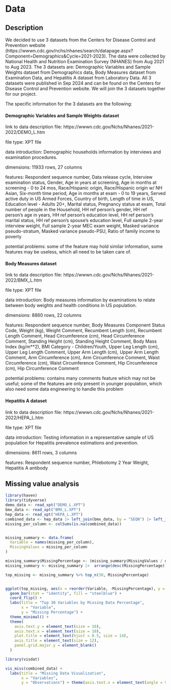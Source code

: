 # Data

## Description
We decided to use 3 datasets from the Centers for Disease Control and Prevention website (https://wwwn.cdc.gov/nchs/nhanes/search/datapage.aspx?Component=Demographics&Cycle=2021-2023). The data were collected by National Health and Nutrition Examination Survey (NHANES) from Aug 2021 to Aug 2023. The 3 datasets are: Demographic Variables and Sample Weights dataset from Demographics data, Body Measures dataset from Examination Data, and Hepatitis A dataset from Laboratory Data. All 3 datasets were published in Sep 2024 and can be found on the Centers for Disease Control and Prevention website. We will join the 3 datasets together for our project.

The specific information for the 3 datasets are the following:

#### Demographic Variables and Sample Weights dataset
link to data description file: https://wwwn.cdc.gov/Nchs/Nhanes/2021-2022/DEMO_L.htm

file type: XPT file

data introduction: Demographic households information by interviews and examination procedures.

dimensions: 11933 rows, 27 columns

features: Respondent sequence number, Data release cycle, Interview examination status, Gender, Age in years at screening, Age in months at screening - 0 to 24 mos, Race/Hispanic origin, Race/Hispanic origin w/ NH Asian, Six-month time period, Age in months at exam - 0 to 19 years, Served active duty in US Armed Forces, Country of birth, Length of time in US, Education level - Adults 20+, Marital status, Pregnancy status at exam, Total number of people in the Household, HH ref person’s gender, HH ref person’s age in years, HH ref person’s education level, HH ref person’s marital status, HH ref person’s spouse’s education level, Full sample 2-year interview weight, Full sample 2-year MEC exam weight, Masked variance pseudo-stratum, Masked variance pseudo-PSU, Ratio of family income to poverty

potential problems: some of the feature may hold similar information, some features may be useless, which all need to be taken care of.


#### Body Measures dataset
link to data description file: https://wwwn.cdc.gov/Nchs/Nhanes/2021-2022/BMX_L.htm

file type: XPT file

data introduction: Body measures information by examinations to relate between body weights and health conditions in US population.

dimensions: 8860 rows, 22 columns 

features: Respondent sequence number, Body Measures Component Status Code, Weight (kg), Weight Comment, Recumbent Length (cm), Recumbent Length Comment, Head Circumference (cm), Head Circumference Comment, Standing Height (cm), Standing Height Comment, Body Mass Index (kg/m**2), BMI Category - Children/Youth, Upper Leg Length (cm), Upper Leg Length Comment, Upper Arm Length (cm), Upper Arm Length Comment, Arm Circumference (cm), Arm Circumference Comment, Waist Circumference (cm), Waist Circumference Comment, Hip Circumference (cm), Hip Circumference Comment

potential problems: contains many comments feature which may not be useful; some of the features are only present in younger population, which also need some data engineering to handle this problem


#### Hepatitis A dataset
link to data description file: https://wwwn.cdc.gov/Nchs/Nhanes/2021-2022/HEPA_L.htm

file type: XPT file

data introduction: Testing information in a representative sample of US population for Hepatitis prevalence estimations and prevention.

dimensions: 8611 rows, 3 columns

features: Respondent sequence number, Phlebotomy 2 Year Weight, Hepatitis A antibody


## Missing value analysis

```r
library(haven)
library(tidyverse)
demo_data <- read_xpt("DEMO_L.XPT")
bmx_data <- read_xpt("BMX_L.XPT")
hep_data <- read_xpt("HEPA_L.XPT")
combined_data <- hep_data |> left_join(bmx_data, by = "SEQN") |> left_join(demo_data, by = "SEQN")
missing_per_column <- colSums(is.na(combined_data))


missing_summary <- data.frame(
  Variable = names(missing_per_column),
  MissingValues = missing_per_column
)

missing_summary$MissingPercentage <- (missing_summary$MissingValues / nrow(combined_data)) * 100
missing_summary <- missing_summary |>  arrange(desc(MissingPercentage))

top_missing <- missing_summary %>% top_n(30, MissingPercentage)


ggplot(top_missing, aes(x = reorder(Variable, -MissingPercentage), y = MissingPercentage)) +
  geom_bar(stat = "identity", fill = "steelblue") +
  coord_flip() +
  labs(title = "Top 30 Variables by Missing Data Percentage",
       x = "Variable",
       y = "Missing Percentage") +
  theme_minimal() +
  theme(
    axis.text.y = element_text(size = 10),
    axis.text.x = element_text(size = 10),
    plot.title = element_text(hjust = 0.5, size = 14),
    axis.title = element_text(size = 12),
    panel.grid.major.y = element_blank()
  )

```


```r
library(visdat)

vis_miss(combined_data) +
  labs(title = "Missing Data Visualization",
       x = "Variables",
       y = "Observations") + theme(axis.text.x = element_text(angle = 90))
```


